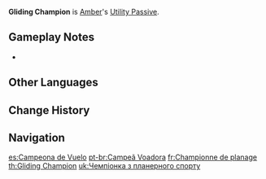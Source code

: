 {{Talent Infobox
|image         = Talent Gliding Champion.png
|character     = Amber
|type          = Utility Passive
|info          = Decreases [[gliding]] [[Stamina]] consumption for your own party members by 20%.<br />Not stackable with Passive Talents that provide the exact same effects.
|utility1      = Stamina
|utility2      = Gliding
|utility3      = Party
}}
'''Gliding Champion''' is [[Amber]]'s [[Utility Passive]].

==Gameplay Notes==
* {{TalentNote|character=Amber|talent=Gliding Champion|alive}}
{{Talents by Category List|Gliding Talents|header=identical|nottitle=Gliding Champion}}

==Other Languages==
{{Other Languages
|en      = Gliding Champion
|zhs     = 飞行冠军
|zhs_rm  = Fēixíng Guànjūn
|zht     = 飛行冠軍
|zht_rm  = Fēixíng Guànjūn
|zh_tl   = Flying Champion
|ja      = 飛行チャンピオン
|ja_rm   = Hikou Chanpion
|ja_tl   = Flying Champion
|ko      = 비행 챔피언
|ko_rm   = Bihaeng Chaempieon
|ko_tl   = Flying Champion
|es      = Campeona de vuelo
|es_tl   = Champion of Flight
|es_note = ''Campeona'' is a feminine noun.
|fr      = Championne de planage
|fr_tl   = Gliding Champion
|ru      = Чемпион Полётов
|ru_tl   = 
|th      = Gliding Champion
|vi      = Quán Quân Bay Lượn
|vi_tl   = Flying Champion
|de      = Flugmeister
|de_tl   = Flying Master
|id      = Gliding Champion
|pt      = Campeã Voadora
|pt_tl   = Flying Champion
}}

==Change History==
{{Change History|1.0}}

==Navigation==
{{Talent Navbox|Amber}}

[[es:Campeona de Vuelo]]
[[pt-br:Campeã Voadora]]
[[fr:Championne de planage]]
[[th:Gliding Champion]]
[[uk:Чемпіонка з планерного спорту]]